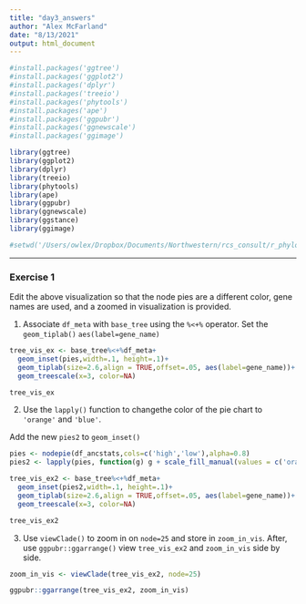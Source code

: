 ```yaml
---
title: "day3_answers"
author: "Alex McFarland"
date: "8/13/2021"
output: html_document
---
```



```r

#install.packages('ggtree')
#install.packages('ggplot2')
#install.packages('dplyr')
#install.packages('treeio')
#install.packages('phytools')
#install.packages('ape')
#install.packages('ggpubr')
#install.packages('ggnewscale')
#install.packages('ggimage')

library(ggtree)
library(ggplot2)
library(dplyr)
library(treeio)
library(phytools)
library(ape)
library(ggpubr)
library(ggnewscale)
library(ggstance)
library(ggimage)

#setwd('/Users/owlex/Dropbox/Documents/Northwestern/rcs_consult/r_phylogenetics_workshop/r_phylogenetics_worshop') # change this to your R Markdown's file path

```

---

### Exercise 1

Edit the above visualization so that the node pies are a different color, gene names are used, and a zoomed in visualization is provided.

1. Associate `df_meta` with `base_tree` using the `%<+%` operator. Set the `geom_tiplab()` `aes(label=gene_name)`

```r

tree_vis_ex <- base_tree%<+%df_meta+
  geom_inset(pies,width=.1, height=.1)+
  geom_tiplab(size=2.6,align = TRUE,offset=.05, aes(label=gene_name))+
  geom_treescale(x=3, color=NA)

tree_vis_ex

```

2. Use the `lapply()` function to changethe color of the pie chart to `'orange'` and `'blue'`. 

Add the new `pies2` to `geom_inset()`

```r

pies <- nodepie(df_ancstats,cols=c('high','low'),alpha=0.8)
pies2 <- lapply(pies, function(g) g + scale_fill_manual(values = c('orange','blue')))

tree_vis_ex2 <- base_tree%<+%df_meta+
  geom_inset(pies2,width=.1, height=.1)+
  geom_tiplab(size=2.6,align = TRUE,offset=.05, aes(label=gene_name))+
  geom_treescale(x=3, color=NA)

tree_vis_ex2

```

3. Use `viewClade()` to zoom in on `node=25` and store in `zoom_in_vis`. After, use `ggpubr::ggarrange()` view `tree_vis_ex2` and `zoom_in_vis` side by side.

```r

zoom_in_vis <- viewClade(tree_vis_ex2, node=25)

ggpubr::ggarrange(tree_vis_ex2, zoom_in_vis)

```